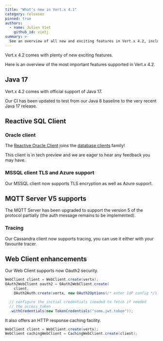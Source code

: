 ```yaml
---
title: "What's new in Vert.x 4.1"
category: releases
pinned: true
authors:
  - name: Julien Viet
    github_id: vietj
summary: >-
  See an overview of all new and exciting features in Vert.x 4.2, including Java 17 supports, Vert.x Oracle Client and more.
---
```


Vert.x 4.2 comes with plenty of new exciting features.

Here is an overview of the most important features supported in Vert.x 4.2.

## Java 17

Vert.x 4.2 comes with official support of Java 17.

Our CI has been updated to test from our Java 8 baseline to the very recent Java 17 release.

## Reactive SQL Client

### Oracle client

The [Reactive Oracle Client](https://vertx.io/docs/4.2.0/vertx-oracle-client/java/) joins the [database clients](https://vertx.io/docs/#databases) family!

This client is in tech preview and we are eager to hear any feedback you may have.

### MSSQL client TLS and Azure support

Our MSSQL client now supports TLS encryption as well as Azure support.

## MQTT Server V5 supports

The MQTT Server has been upgraded to support the version 5 of the protocol partially (the auth message remains to be implemented).

### Tracing

Our Cassandra client now supports tracing, you can use it either with your favourite tracer.

## Web Client enhancements

Our Web Client supports now Oauth2 security.

```java
WebClient client = WebClient.create(vertx);
OAuth2WebClient oauth2 = OAuth2WebClient.create(
    client,
    OAuth2Auth.create(vertx, new OAuth2Options(/* enter IdP config */)))

  // configure the initial credentials (needed to fetch if needed
  // the access_token
  .withCredentials(new TokenCredentials("some.jwt.token"));
```

It also offers an HTTP response caching facility.

```java
WebClient client = WebClient.create(vertx);
WebClient cachingWebClient = CachingWebClient.create(client);
```
